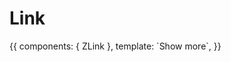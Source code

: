
<Meta title="Atoms/Link" component={ZLink} />

# Link

<Props of={ZLink} />

<Preview>
  <Story name="Common">
    {{
        components: { ZLink },
        template: `<ZLink to="http://zhp.pl" target="blank">Show more</ZLink>`,
    }}
  </Story>
</Preview>
